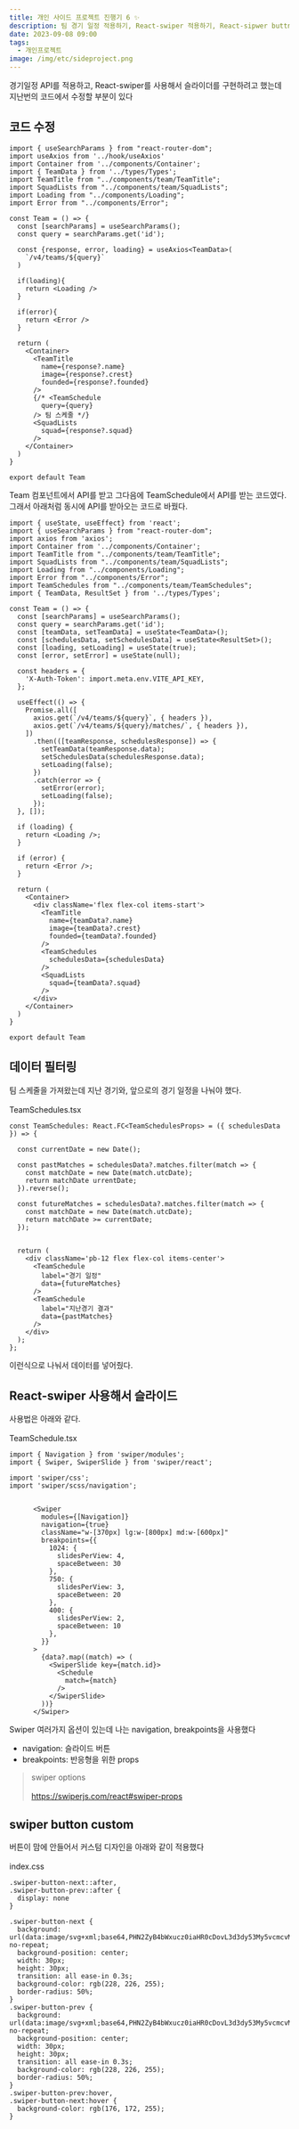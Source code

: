 ```yaml
---
title: 개인 사이드 프로젝트 진행기 6 ✨
description: 팀 경기 일정 적용하기, React-swiper 적용하기, React-sipwer buttn custom 하기
date: 2023-09-08 09:00
tags:
  - 개인프로젝트
image: /img/etc/sideproject.png
---
```


경기일정 API를 적용하고, React-swiper를 사용해서 슬라이더를 구현하려고 했는데 지난번의 코드에서
수정할 부분이 있다
## 코드 수정
```tsx
import { useSearchParams } from "react-router-dom";
import useAxios from '../hook/useAxios'
import Container from '../components/Container';
import { TeamData } from '../types/Types';
import TeamTitle from "../components/team/TeamTitle";
import SquadLists from "../components/team/SquadLists";
import Loading from "../components/Loading";
import Error from "../components/Error";
 
const Team = () => {
  const [searchParams] = useSearchParams();
  const query = searchParams.get('id');
 
  const {response, error, loading} = useAxios<TeamData>(
    `/v4/teams/${query}`
  )
  
  if(loading){
    return <Loading />
  }
 
  if(error){
    return <Error />
  }
 
  return (
    <Container>
      <TeamTitle 
        name={response?.name} 
        image={response?.crest} 
        founded={response?.founded}
      />
      {/* <TeamSchedule 
        query={query}
      /> 팀 스케줄 */} 
      <SquadLists 
        squad={response?.squad}
      />
    </Container>
  )
}
 
export default Team
```
Team 컴포넌트에서 API를 받고 그다음에 TeamSchedule에서 API를 받는 코드였다. 그래서 아래처럼 동시에 API를 받아오는 코드로 바꿨다.
```tsx
import { useState, useEffect} from 'react';
import { useSearchParams } from "react-router-dom";
import axios from 'axios';
import Container from '../components/Container';
import TeamTitle from "../components/team/TeamTitle";
import SquadLists from "../components/team/SquadLists";
import Loading from "../components/Loading";
import Error from "../components/Error";
import TeamSchedules from "../components/team/TeamSchedules";
import { TeamData, ResultSet } from '../types/Types';

const Team = () => {
  const [searchParams] = useSearchParams();
  const query = searchParams.get('id');
  const [teamData, setTeamData] = useState<TeamData>();
  const [schedulesData, setSchedulesData] = useState<ResultSet>();
  const [loading, setLoading] = useState(true);
  const [error, setError] = useState(null);

  const headers = {
    'X-Auth-Token': import.meta.env.VITE_API_KEY,
  };

  useEffect(() => {
    Promise.all([
      axios.get(`/v4/teams/${query}`, { headers }),
      axios.get(`/v4/teams/${query}/matches/`, { headers }),
    ])
      .then(([teamResponse, schedulesResponse]) => {
        setTeamData(teamResponse.data); 
        setSchedulesData(schedulesResponse.data); 
        setLoading(false); 
      })
      .catch(error => {
        setError(error); 
        setLoading(false); 
      });
  }, []);

  if (loading) {
    return <Loading />;
  }

  if (error) {
    return <Error />;
  }

  return (
    <Container>
      <div className='flex flex-col items-start'>
        <TeamTitle 
          name={teamData?.name} 
          image={teamData?.crest} 
          founded={teamData?.founded}
        />
        <TeamSchedules 
          schedulesData={schedulesData}
        />
        <SquadLists 
          squad={teamData?.squad}
        />
      </div>
    </Container>
  )
}

export default Team
```
## 데이터 필터링
팀 스케줄을 가져왔는데 지난 경기와, 앞으로의 경기 일정을 나눠야 했다.<br></br>
TeamSchedules.tsx
```tsx
const TeamSchedules: React.FC<TeamSchedulesProps> = ({ schedulesData }) => {

  const currentDate = new Date();

  const pastMatches = schedulesData?.matches.filter(match => {
    const matchDate = new Date(match.utcDate);
    return matchDate urrentDate;
  }).reverse();

  const futureMatches = schedulesData?.matches.filter(match => {
    const matchDate = new Date(match.utcDate);
    return matchDate >= currentDate;
  });


  return (
    <div className='pb-12 flex flex-col items-center'>
      <TeamSchedule 
        label="경기 일정"
        data={futureMatches}
      />
      <TeamSchedule 
        label="지난경기 결과"
        data={pastMatches}
      />
    </div>
  );
};
```
이런식으로 나눠서 데이터를 넣어줬다.
## React-swiper 사용해서 슬라이드
사용법은 아래와 같다.<br></br>
TeamSchedule.tsx
```tsx
import { Navigation } from 'swiper/modules';
import { Swiper, SwiperSlide } from 'swiper/react';

import 'swiper/css';
import 'swiper/scss/navigation';


      <Swiper
        modules={[Navigation]}
        navigation={true}
        className="w-[370px] lg:w-[800px] md:w-[600px]"
        breakpoints={{
          1024: {
            slidesPerView: 4,
            spaceBetween: 30
          },
          750: {
            slidesPerView: 3,
            spaceBetween: 20
          },
          400: {
            slidesPerView: 2,
            spaceBetween: 10
          },
        }}
      >
        {data?.map((match) => (
          <SwiperSlide key={match.id}>
            <Schedule 
              match={match}
            />
          </SwiperSlide>
        ))}
      </Swiper>
```
Swiper 여러가지 옵션이 있는데 나는 navigation, breakpoints을 사용했다
* navigation: 슬라이드 버튼
* breakpoints: 반응형을 위한 props 
> swiper options <br></br>
> https://swiperjs.com/react#swiper-props
## swiper button custom
버튼이 맘에 안들어서 커스텀 디자인을 아래와 같이 적용했다 <br></br>
index.css
```tsx
.swiper-button-next::after,
.swiper-button-prev::after {
  display: none 
}

.swiper-button-next {
  background: url(data:image/svg+xml;base64,PHN2ZyB4bWxucz0iaHR0cDovL3d3dy53My5vcmcvMjAwMC9zdmciIHdpZHRoPSIyNCIgaGVpZ2h0PSIyNCIgdmlld0JveD0iMCAwIDI0IDI0IiBmaWxsPSJub25lIiBzdHJva2U9ImN1cnJlbnRDb2xvciIgc3Ryb2tlLXdpZHRoPSIyIiBzdHJva2UtbGluZWNhcD0icm91bmQiIHN0cm9rZS1saW5lam9pbj0icm91bmQiIGNsYXNzPSJsdWNpZGUgbHVjaWRlLWFycm93LXJpZ2h0Ij48cGF0aCBkPSJNNSAxMmgxNCIvPjxwYXRoIGQ9Im0xMiA1IDcgNy03IDciLz48L3N2Zz4=) no-repeat;
  background-position: center;
  width: 30px;
  height: 30px;
  transition: all ease-in 0.3s;
  background-color: rgb(228, 226, 255);
  border-radius: 50%;
}
.swiper-button-prev {
  background: url(data:image/svg+xml;base64,PHN2ZyB4bWxucz0iaHR0cDovL3d3dy53My5vcmcvMjAwMC9zdmciIHdpZHRoPSIyNCIgaGVpZ2h0PSIyNCIgdmlld0JveD0iMCAwIDI0IDI0IiBmaWxsPSJub25lIiBzdHJva2U9ImN1cnJlbnRDb2xvciIgc3Ryb2tlLXdpZHRoPSIyIiBzdHJva2UtbGluZWNhcD0icm91bmQiIHN0cm9rZS1saW5lam9pbj0icm91bmQiIGNsYXNzPSJsdWNpZGUgbHVjaWRlLWFycm93LWxlZnQiPjxwYXRoIGQ9Im0xMiAxOS03LTcgNy03Ii8+PHBhdGggZD0iTTE5IDEySDUiLz48L3N2Zz4=) no-repeat;
  background-position: center;
  width: 30px;
  height: 30px;
  transition: all ease-in 0.3s;
  background-color: rgb(228, 226, 255);
  border-radius: 50%;
}
.swiper-button-prev:hover,
.swiper-button-next:hover {
  background-color: rgb(176, 172, 255);
}
``` 